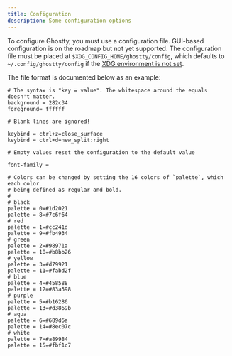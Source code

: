 ```yaml
---
title: Configuration
description: Some configuration options
---
```


To configure Ghostty, you must use a configuration file. GUI-based configuration
is on the roadmap but not yet supported. The configuration file must be
placed at `$XDG_CONFIG_HOME/ghostty/config`, which defaults to
`~/.config/ghostty/config` if the [XDG environment is not set](https://specifications.freedesktop.org/basedir-spec/basedir-spec-latest.html).

The file format is documented below as an example:

```
# The syntax is "key = value". The whitespace around the equals doesn't matter.
background = 282c34
foreground= ffffff

# Blank lines are ignored!

keybind = ctrl+z=close_surface
keybind = ctrl+d=new_split:right

# Empty values reset the configuration to the default value

font-family =

# Colors can be changed by setting the 16 colors of `palette`, which each color
# being defined as regular and bold.
#
# black
palette = 0=#1d2021
palette = 8=#7c6f64
# red
palette = 1=#cc241d
palette = 9=#fb4934
# green
palette = 2=#98971a
palette = 10=#b8bb26
# yellow
palette = 3=#d79921
palette = 11=#fabd2f
# blue
palette = 4=#458588
palette = 12=#83a598
# purple
palette = 5=#b16286
palette = 13=#d3869b
# aqua
palette = 6=#689d6a
palette = 14=#8ec07c
# white
palette = 7=#a89984
palette = 15=#fbf1c7
```
